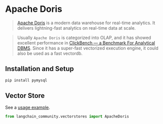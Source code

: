 # Apache Doris

> [Apache Doris](https://doris.apache.org/) is a modern data warehouse for real-time analytics.
> It delivers lightning-fast analytics on real-time data at scale.

> Usually `Apache Doris` is categorized into OLAP, and it has showed excellent performance
> in [ClickBench — a Benchmark For Analytical DBMS](https://benchmark.clickhouse.com/).
> Since it has a super-fast vectorized execution engine, it could also be used as a fast vectordb.

## Installation and Setup

```bash
pip install pymysql
```

## Vector Store

See a [usage example](/docs/integrations/vectorstores/apache_doris).

```python
from langchain_community.vectorstores import ApacheDoris
```
